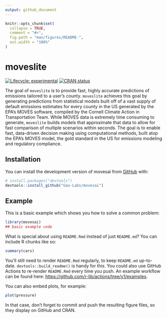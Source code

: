 ```yaml
---
output: github_document
---
```


<!-- README.md is generated from README.Rmd. Please edit that file -->

```r
knitr::opts_chunk$set(
  collapse = TRUE,
  comment = "#>",
  fig.path = "man/figures/README-",
  out.width = "100%"
)
```

# moveslite

<!-- badges: start -->
[![Lifecycle: experimental](https://img.shields.io/badge/lifecycle-experimental-orange.svg)](https://lifecycle.r-lib.org/articles/stages.html#experimental)
[![CRAN status](https://www.r-pkg.org/badges/version/movesai)](https://CRAN.R-project.org/package=moveslite)
<!-- badges: end -->

The goal of `moveslite` is to provide fast, highly accurate predictions of emissions tailored to a user's county. `moveslite` achieves this goal by generating predictions from statistical models built off of a vast supply of default emissions estimates for every county in the US generated by the EPA's MOVES software, compiled by the Cornell Climate Action in Transportation Team. While MOVES data is extremely time consuming to generate, `moveslite` builds models that approximate that data to allow for fast comparison of multiple scenarios within seconds. The goal is to enable fast, data-driven decision making using computational methods, built atop the EPA's MOVES model, the gold standard in the US for emissions modeling and regulatory compliance.

## Installation

You can install the development version of movesai from [GitHub](https://github.com/) with:

``` r
# install.packages("devtools")
devtools::install_github("Gao-Labs/movesai")
```

## Example

This is a basic example which shows you how to solve a common problem:

```r
library(movesai)
## basic example code
```

What is special about using `README.Rmd` instead of just `README.md`? You can include R chunks like so:

```r
summary(cars)
```

You'll still need to render `README.Rmd` regularly, to keep `README.md` up-to-date. `devtools::build_readme()` is handy for this. You could also use GitHub Actions to re-render `README.Rmd` every time you push. An example workflow can be found here: <https://github.com/r-lib/actions/tree/v1/examples>.

You can also embed plots, for example:

```r
plot(pressure)
```

In that case, don't forget to commit and push the resulting figure files, so they display on GitHub and CRAN.
